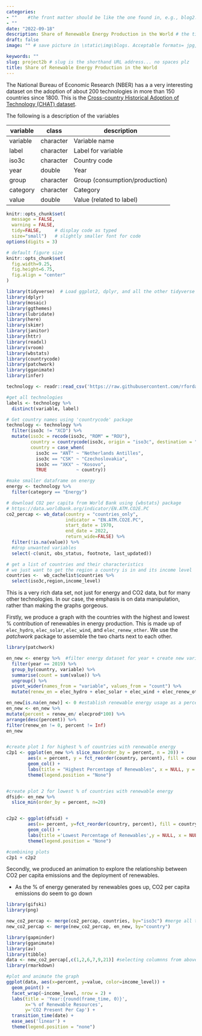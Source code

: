 ```yaml
---
categories:  
- ""    #the front matter should be like the one found in, e.g., blog2.md. It cannot be like the normal Rmd we used
- ""
date: "2022-09-18"
description: Share of Renewable Energy Production in the World # the title that will show up once someone gets to this page
draft: false
image: "" # save picture in \static\img\blogs. Acceptable formats= jpg, jpeg, or png . Your iPhone pics wont work

keywords: ""
slug: project2b # slug is the shorthand URL address... no spaces plz
title: Share of Renewable Energy Production in the World
---
```


The National Bureau of Economic Research (NBER) has a a very interesting dataset on the adoption of about 200 technologies in more than 150 countries since 1800. This is the [Cross-country Historical Adoption of Technology (CHAT) dataset](https://www.nber.org/research/data/cross-country-historical-adoption-technology).

The following is a description of the variables

| **variable** | **class** | **description**                |
|--------------|-----------|--------------------------------|
| variable     | character | Variable name                  |
| label        | character | Label for variable             |
| iso3c        | character | Country code                   |
| year         | double    | Year                           |
| group        | character | Group (consumption/production) |
| category     | character | Category                       |
| value        | double    | Value (related to label)       |

```r
knitr::opts_chunk$set(
  message = FALSE, 
  warning = FALSE, 
  tidy=FALSE,     # display code as typed
  size="small")   # slightly smaller font for code
options(digits = 3)

# default figure size
knitr::opts_chunk$set(
  fig.width=9.25, 
  fig.height=6.75,
  fig.align = "center"
)
```

```r
library(tidyverse)  # Load ggplot2, dplyr, and all the other tidyverse packages
library(dplyr)
library(mosaic)
library(ggthemes)
library(lubridate)
library(here)
library(skimr)
library(janitor)
library(httr)
library(readxl)
library(vroom)
library(wbstats)
library(countrycode)
library(patchwork)
library(gganimate)
library(infer)
```

```r
technology <- readr::read_csv('https://raw.githubusercontent.com/rfordatascience/tidytuesday/master/data/2022/2022-07-19/technology.csv')

#get all technologies
labels <- technology %>% 
  distinct(variable, label)

# Get country names using 'countrycode' package
technology <- technology %>% 
  filter(iso3c != "XCD") %>% 
  mutate(iso3c = recode(iso3c, "ROM" = "ROU"),
         country = countrycode(iso3c, origin = "iso3c", destination = "country.name"),
         country = case_when(
           iso3c == "ANT" ~ "Netherlands Antilles",
           iso3c == "CSK" ~ "Czechoslovakia",
           iso3c == "XKX" ~ "Kosovo",
           TRUE           ~ country))

#make smaller dataframe on energy
energy <- technology %>% 
  filter(category == "Energy")

# download CO2 per capita from World Bank using {wbstats} package
# https://data.worldbank.org/indicator/EN.ATM.CO2E.PC
co2_percap <- wb_data(country = "countries_only", 
                      indicator = "EN.ATM.CO2E.PC", 
                      start_date = 1970, 
                      end_date = 2022,
                      return_wide=FALSE) %>% 
  filter(!is.na(value)) %>% 
  #drop unwanted variables
  select(-c(unit, obs_status, footnote, last_updated))

# get a list of countries and their characteristics
# we just want to get the region a country is in and its income level
countries <-  wb_cachelist$countries %>% 
  select(iso3c,region,income_level)

```

This is a very rich data set, not just for energy and CO2 data, but for many other technologies. In our case, the emphasis is on data manipulation, rather than making the graphs gorgeous.

Firstly, we produce a graph with the countries with the highest and lowest % contribution of renewables in energy production. This is made up of `elec_hydro`, `elec_solar`, `elec_wind`, and `elec_renew_other`. We use the *patchwork* package to assemble the two charts next to each other.

```r
library(patchwork)

en_new <- energy %>%  #filter energy dataset for year + create new variable for all renewable energy
  filter(year == 2019) %>% 
  group_by(country, variable) %>% 
  summarise(count = sum(value)) %>% 
  ungroup() %>% 
  pivot_wider(names_from = "variable", values_from = "count") %>% 
  mutate(renew_en = elec_hydro + elec_solar + elec_wind + elec_renew_other)

en_new[is.na(en_new)] <- 0 #establish renewable energy usage as a percentage of energy as a whole
en_new <- en_new %>% 
mutate(percent = renew_en/ elecprod*100) %>% 
arrange(desc(percent)) %>% 
filter(renew_en != 0, percent != Inf)
en_new


#create plot 1 for highest % of countries with renewable energy
c2p1 <- ggplot(en_new %>% slice_max(order_by = percent, n = 20)) + 
        aes(x = percent, y = fct_reorder(country, percent), fill = country) + 
        geom_col() + 
        labs(title = "Highest Percentage of Renewables", x = NULL, y = NULL) +
        theme(legend.position = "None")


#create plot 2 for lowest % of countries with renewable energy
dfsid<- en_new %>%
  slice_min(order_by = percent, n=20)


c2p2 <- ggplot(dfsid) + 
        aes(x= percent, y=fct_reorder(country, percent), fill = country) + 
        geom_col() + 
        labs(title ='Lowest Percentage of Renewables',y = NULL, x = NULL) +
        theme(legend.position = "None")

#combining plots
c2p1 + c2p2

```

Secondly, we produced an animation to explore the relationship between CO2 per capita emissions and the deployment of renewables.

-   As the % of energy generated by renewables goes up, CO2 per capita emissions do seem to go down

```r
library(gifski)
library(png)

new_co2_percap <- merge(co2_percap, countries, by="iso3c") #merge all the data into one  dataset
new_co2_percap <- merge(new_co2_percap, en_new, by="country")

library(gapminder)
library(gganimate)
library(av)
library(tibble)
data <- new_co2_percap[,c(1,2,6,7,9,21)] #selecting columnns from above dataset
library(rmarkdown)

#plot and animate the graph
ggplot(data, aes(x=percent, y=value, color=income_level)) + 
  geom_point() + 
  facet_wrap(~income_level, nrow = 2) + 
  labs(title = 'Year:{round(frame_time, 0)}', 
       x='% of Renewable Resources', 
       y='CO2 Present Per Cap') + 
  transition_time(date) + 
  ease_aes('linear') +
  theme(legend.position = "none")

```
